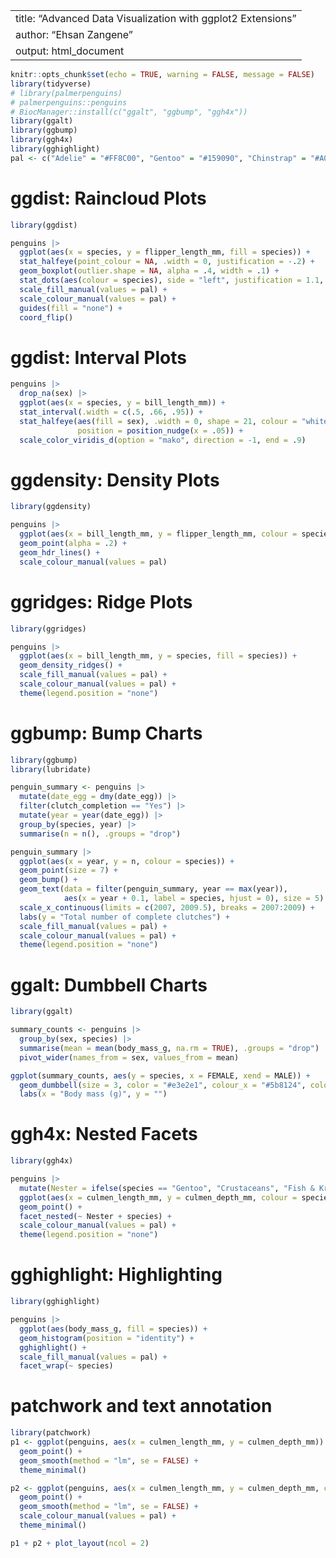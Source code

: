 
---
title: "Advanced Data Visualization with ggplot2 Extensions"
author: "Ehsan Zangene"
output: html_document
---

```r
knitr::opts_chunk$set(echo = TRUE, warning = FALSE, message = FALSE)
library(tidyverse)
# library(palmerpenguins)
# palmerpenguins::penguins
# BiocManager::install(c("ggalt", "ggbump", "ggh4x"))
library(ggalt)
library(ggbump)
library(ggh4x)
library(gghighlight)
pal <- c("Adelie" = "#FF8C00", "Gentoo" = "#159090", "Chinstrap" = "#A034F0")
```

# ggdist: Raincloud Plots

```r
library(ggdist)

penguins |>
  ggplot(aes(x = species, y = flipper_length_mm, fill = species)) +
  stat_halfeye(point_colour = NA, .width = 0, justification = -.2) +
  geom_boxplot(outlier.shape = NA, alpha = .4, width = .1) +
  stat_dots(aes(colour = species), side = "left", justification = 1.1, dotsize = .2, binwidth = .4) +
  scale_fill_manual(values = pal) +
  scale_colour_manual(values = pal) +
  guides(fill = "none") +
  coord_flip()
```

# ggdist: Interval Plots

```r
penguins |>
  drop_na(sex) |>
  ggplot(aes(x = species, y = bill_length_mm)) +
  stat_interval(.width = c(.5, .66, .95)) +
  stat_halfeye(aes(fill = sex), .width = 0, shape = 21, colour = "white", slab_alpha = .4, size = .5,
               position = position_nudge(x = .05)) +
  scale_color_viridis_d(option = "mako", direction = -1, end = .9)
```

# ggdensity: Density Plots

```r
library(ggdensity)

penguins |>
  ggplot(aes(x = bill_length_mm, y = flipper_length_mm, colour = species)) +
  geom_point(alpha = .2) +
  geom_hdr_lines() +
  scale_colour_manual(values = pal)
```

# ggridges: Ridge Plots

```r
library(ggridges)

penguins |>
  ggplot(aes(x = bill_length_mm, y = species, fill = species)) +
  geom_density_ridges() +
  scale_fill_manual(values = pal) +
  scale_colour_manual(values = pal) +
  theme(legend.position = "none")
```

# ggbump: Bump Charts

```r
library(ggbump)
library(lubridate)

penguin_summary <- penguins |>
  mutate(date_egg = dmy(date_egg)) |>
  filter(clutch_completion == "Yes") |>
  mutate(year = year(date_egg)) |>
  group_by(species, year) |>
  summarise(n = n(), .groups = "drop")

penguin_summary |>
  ggplot(aes(x = year, y = n, colour = species)) +
  geom_point(size = 7) +
  geom_bump() +
  geom_text(data = filter(penguin_summary, year == max(year)),
            aes(x = year + 0.1, label = species, hjust = 0), size = 5) +
  scale_x_continuous(limits = c(2007, 2009.5), breaks = 2007:2009) +
  labs(y = "Total number of complete clutches") +
  scale_fill_manual(values = pal) +
  scale_colour_manual(values = pal) +
  theme(legend.position = "none")
```

# ggalt: Dumbbell Charts

```r
library(ggalt)

summary_counts <- penguins |>
  group_by(sex, species) |>
  summarise(mean = mean(body_mass_g, na.rm = TRUE), .groups = "drop") |>
  pivot_wider(names_from = sex, values_from = mean)

ggplot(summary_counts, aes(y = species, x = FEMALE, xend = MALE)) +
  geom_dumbbell(size = 3, color = "#e3e2e1", colour_x = "#5b8124", colour_xend = "#bad744") +
  labs(x = "Body mass (g)", y = "")
```

# ggh4x: Nested Facets

```r
library(ggh4x)

penguins |>
  mutate(Nester = ifelse(species == "Gentoo", "Crustaceans", "Fish & Krill")) |>
  ggplot(aes(x = culmen_length_mm, y = culmen_depth_mm, colour = species)) +
  geom_point() +
  facet_nested(~ Nester + species) +
  scale_colour_manual(values = pal) +
  theme(legend.position = "none")
```

# gghighlight: Highlighting

```r
library(gghighlight)

penguins |>
  ggplot(aes(body_mass_g, fill = species)) +
  geom_histogram(position = "identity") +
  gghighlight() +
  scale_fill_manual(values = pal) +
  facet_wrap(~ species)
```

# patchwork and text annotation

```r
library(patchwork)
p1 <- ggplot(penguins, aes(x = culmen_length_mm, y = culmen_depth_mm)) +
  geom_point() +
  geom_smooth(method = "lm", se = FALSE) +
  theme_minimal()

p2 <- ggplot(penguins, aes(x = culmen_length_mm, y = culmen_depth_mm, colour = species)) +
  geom_point() +
  geom_smooth(method = "lm", se = FALSE) +
  scale_colour_manual(values = pal) +
  theme_minimal()

p1 + p2 + plot_layout(ncol = 2)
```



